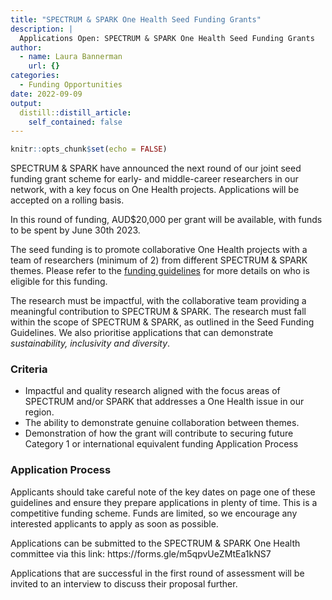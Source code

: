 ```yaml
---
title: "SPECTRUM & SPARK One Health Seed Funding Grants"
description: |
  Applications Open: SPECTRUM & SPARK One Health Seed Funding Grants
author:
  - name: Laura Bannerman
    url: {}
categories:
  - Funding Opportunities
date: 2022-09-09
output:
  distill::distill_article:
    self_contained: false
---
```



```r
knitr::opts_chunk$set(echo = FALSE)
```
SPECTRUM & SPARK have announced the next round of our joint seed funding grant scheme for early- and middle-career researchers in our network, with a key focus on One Health projects. Applications will be accepted on a rolling basis.

In this round of funding, AUD$20,000 per grant will be available, with funds to be spent by June 30th 2023.   

The seed funding is to promote collaborative One Health projects with a team of researchers (minimum of 2) from different SPECTRUM & SPARK themes. Please refer to the [funding guidelines](one_health_seed_funding_guidelines.pdf) for more details on who is eligible for this funding.

The research must be impactful, with the collaborative team providing a meaningful contribution to SPECTRUM & SPARK. The research must fall within the scope of SPECTRUM & SPARK, as outlined in the Seed Funding Guidelines. We also prioritise applications that can demonstrate *sustainability, inclusivity and diversity*.

### Criteria

* Impactful and quality research aligned with the focus areas of SPECTRUM and/or SPARK that addresses a One Health issue in our region.
* The ability to demonstrate genuine collaboration between themes.
* Demonstration of how the grant will contribute to securing future Category 1 or international equivalent funding Application Process

### Application Process

Applicants should take careful note of the key dates on page one of these guidelines and ensure they prepare applications in plenty of time. This is a competitive funding scheme. Funds are limited, so we encourage any interested applicants to apply as soon as possible.

Applications can be submitted to the SPECTRUM & SPARK One Health committee via this link: https://forms.gle/m5qpvUeZMtEa1kNS7

Applications that are successful in the first round of assessment will be invited to an interview to discuss their proposal further.